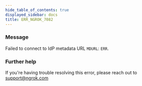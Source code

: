 ```yaml
---
hide_table_of_contents: true
displayed_sidebar: docs
title: ERR_NGROK_7082
---
```


### Message

Failed to connect to IdP metadata URL `MDURL`: `ERR`.

<ErrorDetails />

### Further help

If you're having trouble resolving this error, please reach out to [support@ngrok.com](mailto:support@ngrok.com?subject=Help%20with%20ERR_NGROK_7082)
